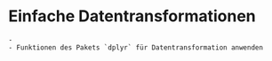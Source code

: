 # Einfache Datentransformationen

```block
- 
- Funktionen des Pakets `dplyr` für Datentransformation anwenden
```